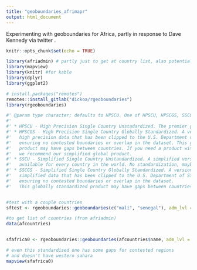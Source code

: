 ```yaml
---
title: "geoboundaries_afrimapr"
output: html_document
---
```


Experimenting with geoboundaries for Africa, partly in response to Dave Kennedy via twitter .

```r
knitr::opts_chunk$set(echo = TRUE)

library(afriadmin) # partly just to get at country list, also potential to compare with other boundaries
library(mapview)
library(knitr) #for kable
library(dplyr)
library(ggplot2)

# install.packages("remotes")
remotes::install_gitlab("dickoa/rgeoboundaries")
library(rgeoboundaries)

```


```r

#' @param type character; defaults to HPSCU. One of HPSCU, HPSCGS, SSCGS, or SSCU. 
#'
#' * HPSCU - High Precision Single Country Unstadardized. The premier geoBoundaries release,
#' * HPSCGS - High Precision Single Country Globally Standardized. A version of geoBoundaries
#'   high precision data that has been clipped to the U.S. Department of State boundary file,
#'   ensuring no contested boundaries or overlap in the dataset. This globally standardized
#'   product may have gaps between countries. If you need a product with no gaps,
#'   we recommend our simplified global product.
#' * SSCU - Simplified Single Country Unstandardized. A simplified version of every file
#'   available for every country in the world. No standardization, maybe gaps. 
#' * SSCGS - Simplified Single Country Globally Standardized. A version of geoBoundaries
#'   simplified data that has been clipped to the U.S. Department of State boundary file,
#'   ensuring no contested boundaries or overlap in the dataset.
#'   This globally standardized product may have gaps between countries.


#test with a couple countries
sftest <- rgeoboundaries::geoboundaries(c("mali", "senegal"), adm_lvl = "adm0", type = "SSCGS")

#to get list of countries (from afriadmin)
data(afcountries)


sfafrica0 <- rgeoboundaries::geoboundaries(afcountries$name, adm_lvl = "adm0", type = "SSCGS")

# even this standardised one has some gaps for contested regions
# and doesn't have western sahara
mapview(sfafrica0)


```




